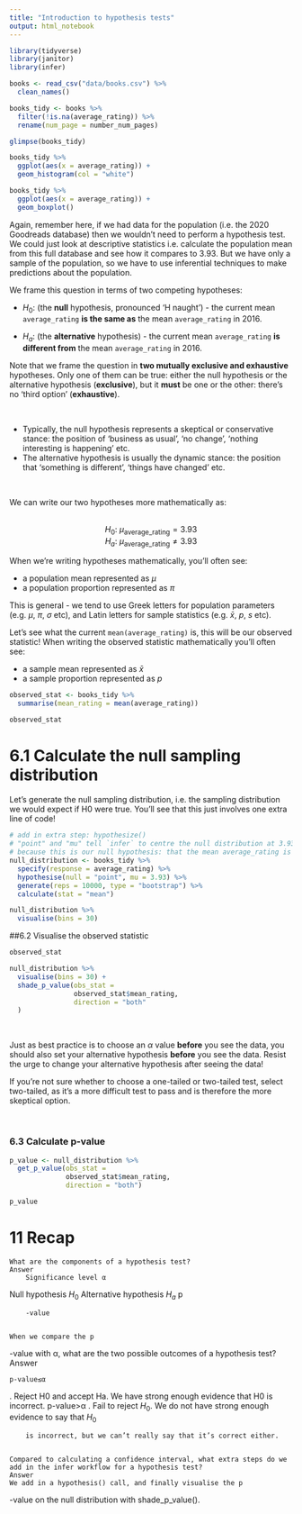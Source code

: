 ```yaml
---
title: "Introduction to hypothesis tests"
output: html_notebook
---
```


```r
library(tidyverse)
library(janitor)
library(infer)
```
```r
books <- read_csv("data/books.csv") %>% 
  clean_names()
```

```r
books_tidy <- books %>% 
  filter(!is.na(average_rating)) %>% 
  rename(num_page = number_num_pages)

glimpse(books_tidy)
```

```r
books_tidy %>% 
  ggplot(aes(x = average_rating)) +
  geom_histogram(col = "white")
```

```r
books_tidy %>% 
  ggplot(aes(x = average_rating)) +
  geom_boxplot()
```

Again, remember here, if we had data for the population (i.e. the 2020 Goodreads database) then we wouldn't need to perform a hypothesis test. We could just look at descriptive statistics i.e. calculate the population mean from this full database and see how it compares to 3.93. But we have only a sample of the population, so we have to use inferential techniques to make predictions about the population. 

We frame this question in terms of two competing hypotheses:

* $H_0$: (the **null** hypothesis, pronounced 'H naught') - the current mean `average_rating` **is the same as** the mean `average_rating` in 2016.

* $H_a$: (the **alternative** hypothesis) - the current mean `average_rating` **is different from** the mean `average_rating` in 2016.

Note that we frame the question in **two mutually exclusive and exhaustive** hypotheses. Only one of them can be true: either the null hypothesis or the alternative hypothesis (**exclusive**), but it **must** be one or the other: there's no 'third option' (**exhaustive**). 

<br>
<div class='emphasis'>
* Typically, the null hypothesis represents a skeptical or conservative stance: the position of 'business as usual', 'no change', 'nothing interesting is happening' etc. 
* The alternative hypothesis is usually the dynamic stance: the position that 'something is different', 'things have changed' etc.
</div>
<br>

We can write our two hypotheses more mathematically as:

<br>
<center>
$H_0$: $\mu_{\textrm{average_rating}} = 3.93$<br>
$H_a$: $\mu_{\textrm{average_rating}} \ne 3.93$
</center>

When we're writing hypotheses mathematically, you'll often see:

* a population mean represented as $\mu$
* a population proportion represented as $\pi$

This is general - we tend to use Greek letters for population parameters (e.g. $\mu$, $\pi$, $\sigma$ etc), and Latin letters for sample statistics (e.g. $\bar{x}$, $p$, $s$ etc). 

Let's see what the current `mean(average_rating)` is, this will be our observed statistic! When writing the observed statistic mathematically you'll often see:

* a sample mean represented as $\bar{x}$
* a sample proportion represented as $p$

```r
observed_stat <- books_tidy %>% 
  summarise(mean_rating = mean(average_rating))

observed_stat
```

# 6.1 Calculate the null sampling distribution

Let’s generate the null sampling distribution, i.e. the sampling distribution we would expect if H0
were true. You’ll see that this just involves one extra line of code!

```r
# add in extra step: hypothesize()
# "point" and "mu" tell `infer` to centre the null distribution at 3.93
# because this is our null hypothesis: that the mean average_rating is 3.93
null_distribution <- books_tidy %>%
  specify(response = average_rating) %>%
  hypothesise(null = "point", mu = 3.93) %>%
  generate(reps = 10000, type = "bootstrap") %>%
  calculate(stat = "mean")
```

```r
null_distribution %>%
  visualise(bins = 30)
```
##6.2 Visualise the observed statistic

```r
observed_stat
```

```r
null_distribution %>% 
  visualise(bins = 30) +
  shade_p_value(obs_stat = 
                observed_stat$mean_rating, 
                direction = "both"
  )
```

<br>
<div class='emphasis'>
Just as best practice is to choose an $\alpha$ value **before** you see the data, you should also set your alternative hypothesis **before** you see the data. Resist the urge to change your alternative hypothesis after seeing the data! 

If you're not sure whether to choose a one-tailed or two-tailed test, select two-tailed, as it's a more difficult test to pass and is therefore the more skeptical option.
</div>
<br>


### 6.3 Calculate p-value

```r
p_value <- null_distribution %>% 
  get_p_value(obs_stat = 
              observed_stat$mean_rating,
              direction = "both")

p_value
```


# 11 Recap


    What are the components of a hypothesis test?
    Answer
        Significance level α

Null hypothesis $H_0$
Alternative hypothesis $H_a$
p

        -value


    When we compare the p

-value with α, what are the two possible outcomes of a hypothesis test?
Answer

    p-value≤α

. Reject H0 and accept Ha. We have strong enough evidence that H0
is incorrect.
p-value>α
. Fail to reject $H_0$. We do not have strong enough evidence to say that $H_0$

        is incorrect, but we can’t really say that it’s correct either.


    Compared to calculating a confidence interval, what extra steps do we add in the infer workflow for a hypothesis test?
    Answer
    We add in a hypothesis() call, and finally visualise the p

-value on the null distribution with shade_p_value(). 
